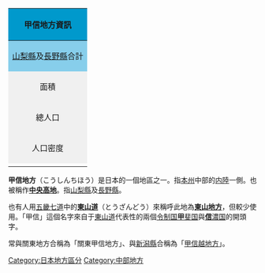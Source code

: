 {{Unreferenced|time=2016-11-29T08:27:31+00:00}}
{| class="infobox bordered"
! colspan="2" style="background-color: #09c;"|甲信地方資訊
|-
| colspan="2" style="text-align: center; background-color: skyblue;"|[[山梨縣|山梨縣]]及[[長野縣|長野縣]]合計
|-
| style="text-align: center; ; background-color: #f0f0f0;"|面積
| style="text-align: right;"|'''18,025.92''' [[平方千米|km<sup>2</sup>]]
|-
| style="text-align: center; ; background-color: #f0f0f0;"|總人口
| style="text-align: right;"|'''3,074,366'''人<br />（2005年3月31日數據）
|-
| style="text-align: center; ; background-color: #f0f0f0;"|人口密度
| style="text-align: right;"|'''170.55'''人／km<sup>2</sup><br />（2005年3月31日數據）
|-
|}
'''甲信地方'''（こうしんちほう）是日本的一個地區之一。指[[本州|本州]]中部的[[内陸|内陸]]一側。也被稱作'''[[中央高地|中央高地]]'''。指[[山梨縣|山梨縣]]及[[長野縣|長野縣]]。

也有人用[[五畿七道|五畿七道]]中的'''[[東山道|東山道]]'''（とうざんどう）來稱呼此地為'''[[東山地方|東山地方]]'''，但較少使用。「甲信」這個名字來自于[[東山道|東山道]]代表性的兩個[[令制國|令制国]][[甲斐國|'''甲'''斐国]]與[[信濃國|'''信'''濃国]]的開頭字。

常與關東地方合稱為「關東甲信地方」、與[[新潟縣|新潟縣]]合稱為「[[甲信越地方|甲信越地方]]」。
[[Category:日本地方區分|Category:日本地方區分]]
[[Category:中部地方|Category:中部地方]]

{{Japan-geo-stub}}
{{日本地理區劃}}